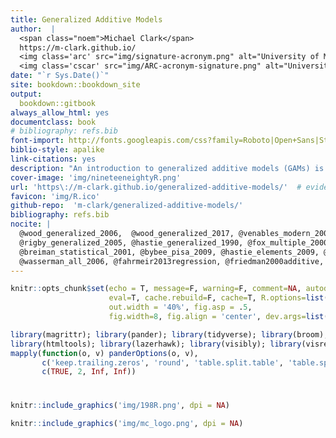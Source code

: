 ```yaml
---
title: Generalized Additive Models
author:  |
  <span class="noem">Michael Clark</span> 
  https://m-clark.github.io/
  <img class='arc' src="img/signature-acronym.png" alt="University of Michigan: CSCAR">
  <img class='cscar' src="img/ARC-acronym-signature.png" alt="University of Michigan: Advanced Research Computing"> 
date: "`r Sys.Date()`"
site: bookdown::bookdown_site
output:
  bookdown::gitbook
always_allow_html: yes
documentclass: book
# bibliography: refs.bib
font-import: http://fonts.googleapis.com/css?family=Roboto|Open+Sans|Stalemate|Alex+Brush
biblio-style: apalike
link-citations: yes
description: "An introduction to generalized additive models (GAMs) is provided, with an emphasis on generalization from familiar linear models. It makes extensive use of the mgcv package in R.  Discussion includes common approaches, standard extensions, and relations to other techniques.  More technical modeling details are described and demonstrated as well."
cover-image: 'img/nineteeneightyR.png'
url: 'https\://m-clark.github.io/generalized-additive-models/'  # evidently the \: is required or you'll get text in the title/toc area
favicon: 'img/R.ico'
github-repo:  'm-clark/generalized-additive-models/'
bibliography: refs.bib
nocite: | 
  @wood_generalized_2006,  @wood_generalized_2017, @venables_modern_2002, @rasmussen_gaussian_2006, @hardin_generalized_2012, 
  @rigby_generalized_2005, @hastie_generalized_1990, @fox_multiple_2000, @fox_nonparametric_2000,
  @breiman_statistical_2001, @bybee_pisa_2009, @hastie_elements_2009, @ruppert_semiparametric_2003,
  @wasserman_all_2006, @fahrmeir2013regression, @friedman2000additive, @shalizi2016
---
```

```r
knitr::opts_chunk$set(echo = T, message=F, warning=F, comment=NA, autodep=F, 
                      eval=T, cache.rebuild=F, cache=T, R.options=list(width=120), 
                      out.width = '40%', fig.asp = .5,
                      fig.width=8, fig.align = 'center', dev.args=list(bg = 'transparent'), dev='svglite')
```

```r
library(magrittr); library(pander); library(tidyverse); library(broom); library(mgcv); 
library(htmltools); library(lazerhawk); library(visibly); library(visreg); library(plotly)
mapply(function(o, v) panderOptions(o, v),
       c('keep.trailing.zeros', 'round', 'table.split.table', 'table.split.cells'), 
       c(TRUE, 2, Inf, Inf))
```

#

```r
knitr::include_graphics('img/198R.png', dpi = NA)
```


```r
knitr::include_graphics('img/mc_logo.png', dpi = NA)
```



